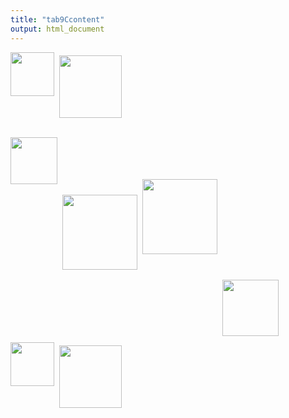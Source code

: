 ```yaml
---
title: "tab9Ccontent"
output: html_document
---
```



<img src="gc_logo.jpg" height="70" style="PADDING-RIGHT: 5px; PADDING-RIGHT: 5px;" align = "left">
<img src="city_logo.jpg" width="100" style="PADDING-TOP: 5px; PADDING-RIGHT: 5px; " align = "left">
<br></br>
<br></br>
<br></br>

<img src="UConn_logo.tiff" height="75" style="PADDING-TOP: 20px; PADDING-RIGHT: 5px; " align = "left">
<br></br>
<br></br>

<img src="ufg.jpg" width="120" style="PADDING-TOP: 30px; PADDING-RIGHT: 5px; PADDING-RIGHT: 5px;" align = "left">
<img src="uah.jpg" width="120" style="PADDING-TOP: 5px; PADDING-RIGHT: 5px; PADDING-RIGHT: 5px;" align = "left">
<br></br>
<br></br>
<br></br>

<img src="aarhus.jpg" height="90" style="PADDING-TOP: 50px; PADDING-RIGHT: 5px; PADDING-RIGHT: 10px;" align = "left">
<br></br>
<br></br>
<br></br>
<br></br>

<img src="gc_logo.jpg" height="70" style="PADDING-RIGHT: 5px; PADDING-RIGHT: 5px;" align = "left">
<img src="city_logo.jpg" width="100" style="PADDING-TOP: 5px; PADDING-RIGHT: 5px; " align = "left">
